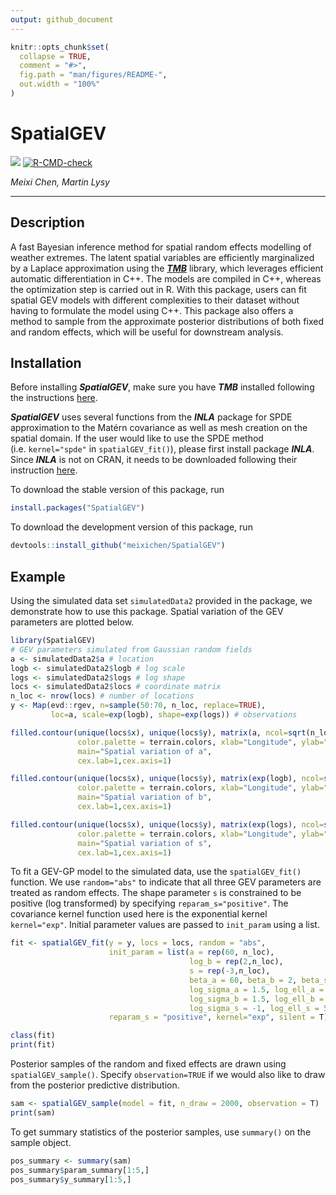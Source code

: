 ```yaml
---
output: github_document
---
```


<!-- README.md is generated from README.Rmd. Please edit that file -->

```r
knitr::opts_chunk$set(
  collapse = TRUE,
  comment = "#>",
  fig.path = "man/figures/README-",
  out.width = "100%"
)
```

# SpatialGEV

<!-- badges: start -->
[![](https://www.r-pkg.org/badges/version/SpatialGEV)](https://cran.r-project.org/package=SpatialGEV)
[![R-CMD-check](https://github.com/meixichen/SpatialGEV/workflows/R-CMD-check/badge.svg)](https://github.com/meixichen/SpatialGEV/actions)
<!-- badges: end -->

*Meixi Chen, Martin Lysy*

---

## Description

A fast Bayesian inference method for spatial random effects modelling of weather extremes. 
The latent spatial variables are efficiently marginalized by a Laplace approximation using the 
[***TMB***](https://github.com/kaskr/adcomp) library, which leverages efficient automatic 
differentiation in C++. The models are compiled in C++, whereas the optimization step is carried 
out in R. With this package, users can fit spatial GEV models with different complexities to 
their dataset without having to formulate the model using C++.  This package also offers a 
method to sample from the approximate posterior distributions of both fixed and random effects, 
which will be useful for downstream analysis.

## Installation

Before installing ***SpatialGEV***, make sure you have ***TMB*** installed following the instructions [here](https://github.com/kaskr/adcomp/wiki/Download). 

***SpatialGEV*** uses several functions from the ***INLA*** package for SPDE approximation to the Matérn covariance as well as mesh creation on the spatial domain. If the user would like to use the SPDE method (i.e. `kernel="spde"` in `spatialGEV_fit()`), please first install package ***INLA***. Since ***INLA*** is not on CRAN, it needs to be downloaded following their instruction [here](https://www.r-inla.org/download-install).

To download the stable version of this package, run
```r
install.packages("SpatialGEV")
```

To download the development version of this package, run 
```r
devtools::install_github("meixichen/SpatialGEV")
```

## Example
Using the simulated data set `simulatedData2` provided in the package, we demonstrate how to use this package. Spatial variation of the GEV parameters are plotted below.

```r
library(SpatialGEV)
# GEV parameters simulated from Gaussian random fields
a <- simulatedData2$a # location
logb <- simulatedData2$logb # log scale
logs <- simulatedData2$logs # log shape
locs <- simulatedData2$locs # coordinate matrix
n_loc <- nrow(locs) # number of locations
y <- Map(evd::rgev, n=sample(50:70, n_loc, replace=TRUE),
         loc=a, scale=exp(logb), shape=exp(logs)) # observations

filled.contour(unique(locs$x), unique(locs$y), matrix(a, ncol=sqrt(n_loc)), 
               color.palette = terrain.colors, xlab="Longitude", ylab="Latitude", 
               main="Spatial variation of a",
               cex.lab=1,cex.axis=1)

filled.contour(unique(locs$x), unique(locs$y), matrix(exp(logb), ncol=sqrt(n_loc)), 
               color.palette = terrain.colors, xlab="Longitude", ylab="Latitude", 
               main="Spatial variation of b",
               cex.lab=1,cex.axis=1)

filled.contour(unique(locs$x), unique(locs$y), matrix(exp(logs), ncol=sqrt(n_loc)),
               color.palette = terrain.colors, xlab="Longitude", ylab="Latitude",
               main="Spatial variation of s",
               cex.lab=1,cex.axis=1)
```

To fit a GEV-GP model to the simulated data, use the `spatialGEV_fit()` function. We use `random="abs"` to indicate that all three GEV parameters are treated as random effects. The shape parameter `s` is constrained to be positive (log transformed) by specifying `reparam_s="positive"`. The covariance kernel function used here is the exponential kernel `kernel="exp"`. Initial parameter values are passed to `init_param` using a list.

```r
fit <- spatialGEV_fit(y = y, locs = locs, random = "abs",
                      init_param = list(a = rep(60, n_loc),
                                        log_b = rep(2,n_loc),
                                        s = rep(-3,n_loc),
                                        beta_a = 60, beta_b = 2, beta_s = -2,
                                        log_sigma_a = 1.5, log_ell_a = 5,
                                        log_sigma_b = 1.5, log_ell_b = 5,
                                        log_sigma_s = -1, log_ell_s = 5),
                      reparam_s = "positive", kernel="exp", silent = T)

class(fit)
print(fit)
```

Posterior samples of the random and fixed effects are drawn using `spatialGEV_sample()`. Specify `observation=TRUE` if we would also like to draw from the posterior predictive distribution.

```r
sam <- spatialGEV_sample(model = fit, n_draw = 2000, observation = T)
print(sam)
```

To get summary statistics of the posterior samples, use `summary()` on the sample object.
```r
pos_summary <- summary(sam)
pos_summary$param_summary[1:5,]
pos_summary$y_summary[1:5,]
```

